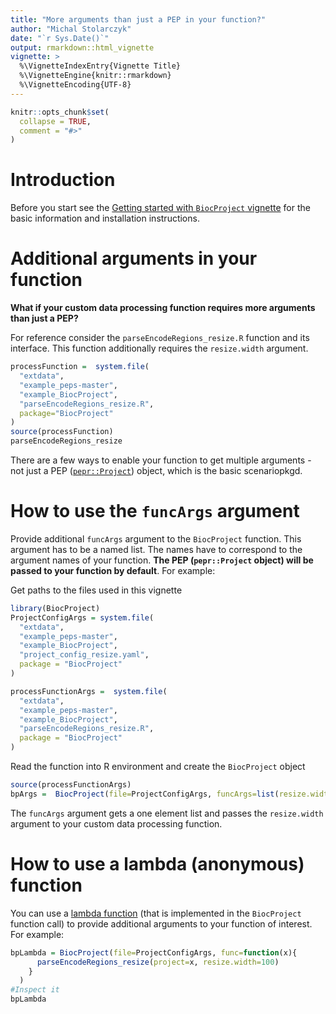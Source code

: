 ```yaml
---
title: "More arguments than just a PEP in your function?"
author: "Michal Stolarczyk"
date: "`r Sys.Date()`"
output: rmarkdown::html_vignette
vignette: >
  %\VignetteIndexEntry{Vignette Title}
  %\VignetteEngine{knitr::rmarkdown}
  %\VignetteEncoding{UTF-8}
---
```


```r
knitr::opts_chunk$set(
  collapse = TRUE,
  comment = "#>"
)
```

# Introduction

Before you start see the [Getting started with `BiocProject` vignette](./1getStarted.html) for the basic information and installation instructions.

# Additional arguments in your function

**What if your custom data processing function requires more arguments than just a PEP?**

For reference consider the `parseEncodeRegions_resize.R` function and its interface. This function additionally requires the `resize.width` argument. 
```r
processFunction =  system.file(
  "extdata",
  "example_peps-master",
  "example_BiocProject",
  "parseEncodeRegions_resize.R",
  package="BiocProject"
)
source(processFunction)
parseEncodeRegions_resize
```

There are a few ways to enable your function to get multiple arguments - not just a PEP ([`pepr::Project`](http://code.databio.org/pepr/reference/Project-class.html)) object, which is the basic scenariopkgd.

# How to use the `funcArgs` argument

Provide additional `funcArgs` argument to the `BiocProject` function. This argument has to be a named list. The names have to correspond to the argument names of your function. **The PEP (`pepr::Project` object)  will be passed to your function by default**. For example:

Get paths to the files used in this vignette
```r
library(BiocProject)
ProjectConfigArgs = system.file(
  "extdata",
  "example_peps-master",
  "example_BiocProject",
  "project_config_resize.yaml",
  package = "BiocProject"
)

processFunctionArgs =  system.file(
  "extdata",
  "example_peps-master",
  "example_BiocProject",
  "parseEncodeRegions_resize.R",
  package = "BiocProject"
)
```
Read the function into R environment and create the `BiocProject` object 
```r
source(processFunctionArgs)
bpArgs =  BiocProject(file=ProjectConfigArgs, funcArgs=list(resize.width=100))
```
The `funcArgs` argument gets a one element list and passes the `resize.width` argument to your custom data processing function.


# How to use a lambda (anonymous) function

You can use a [lambda function](https://en.wikipedia.org/wiki/Anonymous_function) (that is implemented in the `BiocProject` function call) to provide additional arguments to your function of interest. For example:

```r
bpLambda = BiocProject(file=ProjectConfigArgs, func=function(x){
      parseEncodeRegions_resize(project=x, resize.width=100)
    }
  )
#Inspect it
bpLambda
```



